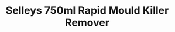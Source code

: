 ---
title: Selleys 750ml Rapid Mould Killer Remover
description: Selleys Rapid Mould Killer is a fast-acting mould killer that destroys mould in 30 seconds. Ideal for use in bathrooms, laundries and toilets, it leaves tiles and grout sparkling clean. It can also be used on rubber bath mats, laundry surfaces and exterior mould-affected areas.
price: 10
image: /products/selleys-750ml-rapid-mould-killer-remover.png
ratingCount: 1020
ratingValue: '4.9'
---